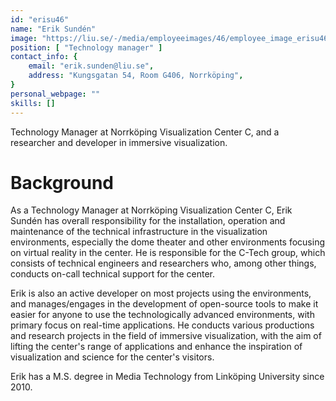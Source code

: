 ```yaml
---
id: "erisu46"
name: "Erik Sundén"
image: "https://liu.se/-/media/employeeimages/46/employee_image_erisu46.jpeg"
position: [ "Technology manager" ]
contact_info: {
    email: "erik.sunden@liu.se",
    address: "Kungsgatan 54, Room G406, Norrköping",
}
personal_webpage: ""
skills: []
---
```


Technology Manager at Norrköping Visualization Center C, and a researcher and developer in immersive visualization.

# Background
As a Technology Manager at Norrköping Visualization Center C, Erik Sundén has overall responsibility for the installation, operation and maintenance of the technical infrastructure in the visualization environments, especially the dome theater and  other environments focusing on virtual reality in the center. He is responsible for the C-Tech group, which consists of technical engineers and researchers who, among other things, conducts on-call technical support for the center.

Erik is also an active developer on most projects using the environments, and manages/engages in the development of open-source tools to make it easier for anyone to use the technologically advanced environments, with primary focus on real-time applications. He conducts various productions and research projects in the field of immersive visualization, with the aim of lifting the center's range of applications and enhance the inspiration of visualization and science for the center's visitors.

Erik has a M.S. degree in Media Technology from Linköping University since 2010.
